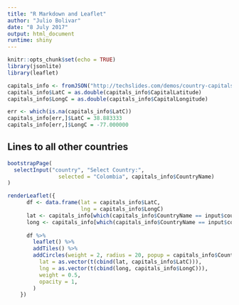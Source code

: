 ```yaml
---
title: "R Markdown and Leaflet"
author: "Julio Bolivar"
date: "8 July 2017"
output: html_document
runtime: shiny
---
```


```r
knitr::opts_chunk$set(echo = TRUE)
library(jsonlite)
library(leaflet)

capitals_info <- fromJSON("http://techslides.com/demos/country-capitals.json")
capitals_info$LatC = as.double(capitals_info$CapitalLatitude)
capitals_info$LongC = as.double(capitals_info$CapitalLongitude)

err <- which(is.na(capitals_info$LatC))
capitals_info[err,]$LatC = 38.883333
capitals_info[err,]$LongC = -77.000000
```

## Lines to all other countries
```r
bootstrapPage(  
  selectInput("country", "Select Country:",
                selected = "Colombia", capitals_info$CountryName)
)

renderLeaflet({      
      df <- data.frame(lat = capitals_info$LatC,
                       lng = capitals_info$LongC)
      lat <- capitals_info[which(capitals_info$CountryName == input$country),]$LatC
      long <- capitals_info[which(capitals_info$CountryName == input$country),]$LongC
      
      df %>% 
        leaflet() %>%
        addTiles() %>%
        addCircles(weight = 2, radius = 20, popup = capitals_info$CountryName) %>% addPolylines(
          lat = as.vector(t(cbind(lat, capitals_info$LatC))), 
          lng = as.vector(t(cbind(long, capitals_info$LongC))),
          weight = 0.5,
          opacity = 1,
        )
    })
```
